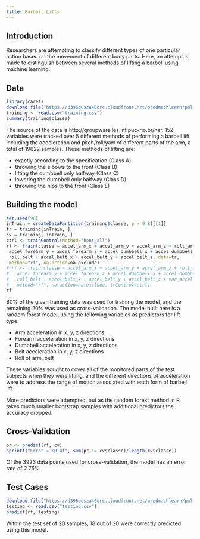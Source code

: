 ```yaml
---
title: Barbell Lifts
---
```


## Introduction
Researchers are attempting to classify different types of one particular action based on the movement of different body parts. Here, an attempt is made to distinguish between several methods of lifting a barbell using machine learning.

## Data
```r
library(caret)
download.file("https://d396qusza40orc.cloudfront.net/predmachlearn/pml-training.csv", "training.csv", "curl")
training <- read.csv("training.csv")
summary(training$classe)
```

The source of the data is http://groupware.les.inf.puc-rio.br/har. 152 variables were tracked over 5 different methods of performing a barbell lift, 
including the acceleration and pitch/roll/yaw of different parts of the arm, a total of 19622 samples. These methods of lifting are:

* exactly according to the specification (Class A)
* throwing the elbows to the front (Class B)
* lifting the dumbbell only halfway (Class C)
* lowering the dumbbell only halfway (Class D)
* throwing the hips to the front (Class E)

## Building the model
```r
set.seed(98)
inTrain = createDataPartition(training$classe, p = 0.8)[[1]]
tr = training[inTrain, ]
cv = training[-inTrain, ]
ctrl <- trainControl(method="boot_all")
rf <- train(classe ~ accel_arm_x + accel_arm_y + accel_arm_z + roll_arm + accel_forearm_x +
 accel_forearm_y + accel_forearm_z + accel_dumbbell_x + accel_dumbbell_y + accel_dumbbell_z +
 roll_belt + accel_belt_x + accel_belt_y + accel_belt_z, data=tr,
 method="rf", na.action=na.exclude)
# rf <- train(classe ~ accel_arm_x + accel_arm_y + accel_arm_z + roll_arm + accel_forearm_x + 
#   accel_forearm_y + accel_forearm_z + accel_dumbbell_x + accel_dumbbell_y + accel_dumbbell_z + 
#   roll_belt + accel_belt_x + accel_belt_y + accel_belt_z + var_accel_arm + var_accel_forearm, data=tr, 
#   method="rf", na.action=na.exclude, trControl=ctrl)
rf
```
80% of the given training data was used for training the model, and the remaining 20% was used as cross-validation.
The model built here is a random forest model, using the following variables as predictors for lift type.

 * Arm acceleration in x, y, z directions
 * Forearm acceleration in x, y, z directions
 * Dumbbell acceleration in x, y, z directions
 * Belt acceleration in x, y, z directions
 * Roll of arm, belt

These variables sought to cover all of the monitored parts of the test subjects when they were lifting, and the different directions of acceleration were to address the range of motion associated with each form of barbell lift.

More predictors were attempted, but as the random forest method in R takes much smaller bootstrap samples with additional predictors the accuracy dropped.

## Cross-Validation
```r
pr <- predict(rf, cv)
sprintf("Error = %0.4f", sum(pr != cv$classe)/length(cv$classe))
```
Of the 3923 data points used for cross-validation, the model has an error rate of 2.75%.

## Test Cases
```r
download.file("https://d396qusza40orc.cloudfront.net/predmachlearn/pml-testing.csv", "testing.csv", "curl")
testing <- read.csv("testing.csv")
predict(rf, testing)
```
Within the test set of 20 samples, 18 out of 20 were correctly predicted using this model.